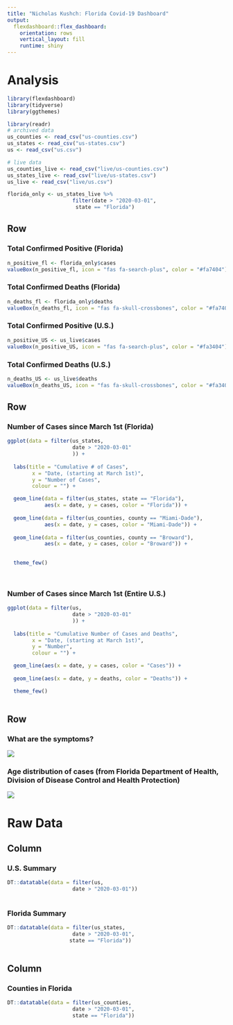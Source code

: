 ```yaml
---
title: "Nicholas Kushch: Florida Covid-19 Dashboard"
output: 
  flexdashboard::flex_dashboard:
    orientation: rows
    vertical_layout: fill
    runtime: shiny
---
```

Analysis
=======================================================================

```r
library(flexdashboard)
library(tidyverse)
library(ggthemes)

library(readr)
# archived data
us_counties <- read_csv("us-counties.csv")
us_states <- read_csv("us-states.csv")
us <- read_csv("us.csv")

# live data
us_counties_live <- read_csv("live/us-counties.csv")
us_states_live <- read_csv("live/us-states.csv")
us_live <- read_csv("live/us.csv")

florida_only <- us_states_live %>% 
                     filter(date > "2020-03-01",
                      state == "Florida")

```

Row
---------------------------------------------------------------------------------
### Total Confirmed Positive (Florida)

```r

n_positive_fl <- florida_only$cases
valueBox(n_positive_fl, icon = "fas fa-search-plus", color = "#fa7404")

```

### Total Confirmed Deaths (Florida)

```r

n_deaths_fl <- florida_only$deaths
valueBox(n_deaths_fl, icon = "fas fa-skull-crossbones", color = "#fa7408")

```

### Total Confirmed Positive (U.S.)

```r

n_positive_US <- us_live$cases
valueBox(n_positive_US, icon = "fas fa-search-plus", color = "#fa3404")

```

### Total Confirmed Deaths (U.S.)

```r

n_deaths_US <- us_live$deaths
valueBox(n_deaths_US, icon = "fas fa-skull-crossbones", color = "#fa3408")

```



Row {data-width=650}
-----------------------------------------------------------------------
### Number of Cases since March 1st (Florida)

```r

ggplot(data = filter(us_states,
                     date > "2020-03-01"
                     )) +
  
  labs(title = "Cumulative # of Cases",
        x = "Date, (starting at March 1st)",
        y = "Number of Cases",
        colour = "") +

  geom_line(data = filter(us_states, state == "Florida"),
            aes(x = date, y = cases, color = "Florida")) +
  
  geom_line(data = filter(us_counties, county == "Miami-Dade"),
            aes(x = date, y = cases, color = "Miami-Dade")) +
  
  geom_line(data = filter(us_counties, county == "Broward"),
            aes(x = date, y = cases, color = "Broward")) +
  

  theme_few()
   
  

```

### Number of Cases since March 1st (Entire U.S.)

```r

ggplot(data = filter(us,
                     date > "2020-03-01"
                     )) +
  
  labs(title = "Cumulative Number of Cases and Deaths",
        x = "Date, (starting at March 1st)",
        y = "Number",
        colour = "") +

  geom_line(aes(x = date, y = cases, color = "Cases")) +
  
  geom_line(aes(x = date, y = deaths, color = "Deaths")) +

  theme_few()
   

```

Row {data-width=650}
-----------------------------------------------------------------------

### What are the symptoms?

![](symptoms.jpg)

### Age distribution of cases (from Florida Department of Health, Division of Disease Control and Health Protection)

![](age_distribution.png)


Raw Data
=======================================================================

Column {data-width=650}
-----------------------------------------------------------------------

### U.S. Summary
```r

DT::datatable(data = filter(us,
                     date > "2020-03-01"))
  
```

### Florida Summary
```r

DT::datatable(data = filter(us_states,
                     date > "2020-03-01",
                    state == "Florida"))
  
```



Column {data-width=650}
-----------------------------------------------------------------------
### Counties in Florida

```r

DT::datatable(data = filter(us_counties,
                     date > "2020-03-01",
                     state == "Florida"))
  
```

